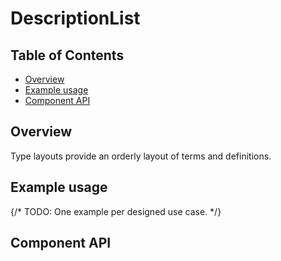 
# DescriptionList

## Table of Contents

- [Overview](#overview)
- [Example usage](#example-usage)
- [Component API](#component-api)

## Overview

Type layouts provide an orderly layout of terms and definitions.

## Example usage

{/* TODO: One example per designed use case. */}

<Canvas>
  <Story of={DescriptionListStories.descriptionList} />
</Canvas>

## Component API

<ArgsTable />
